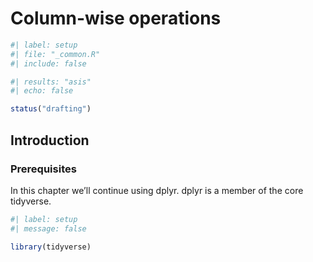 # Column-wise operations {#sec-column-wise}

```r
#| label: setup
#| file: "_common.R"
#| include: false
```

::: status
```r
#| results: "asis"
#| echo: false

status("drafting")
```
:::

## Introduction

<!--# TO DO: Write introduction. -->

### Prerequisites

In this chapter we'll continue using dplyr.
dplyr is a member of the core tidyverse.

```r
#| label: setup
#| message: false

library(tidyverse)
```

<!--# TO DO: Write chapter around across, etc. -->

